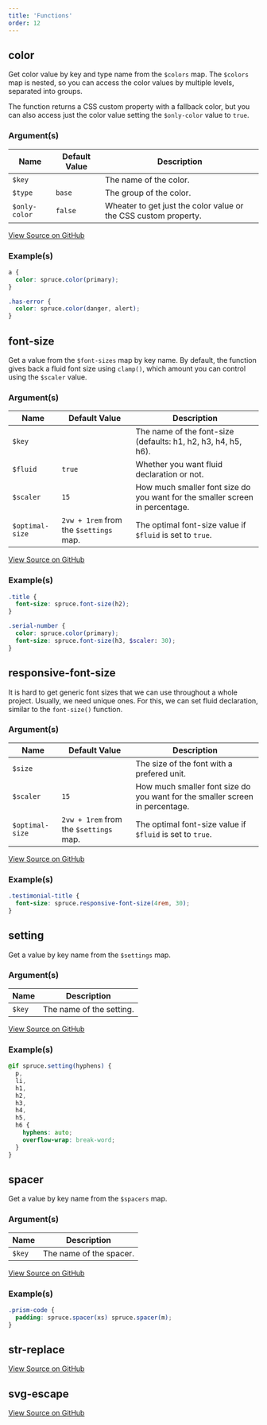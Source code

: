 ```yaml
---
title: 'Functions'
order: 12
---
```


## color

Get color value by key and type name from the `$colors` map. The `$colors` map is nested, so you can access the color values by multiple levels, separated into groups.

The function returns a CSS custom property with a fallback color, but you can also access just the color value setting the `$only-color` value to `true`.

### Argument(s)

| Name              | Default Value | Description                                                     |
|-------------------|---------------|-----------------------------------------------------------------|
| `$key`            |               | The name of the color.                                          |
| `$type`           | `base`        | The group of the color.                                         |
| `$only-color`     | `false`       | Wheater to get just the color value or the CSS custom property. |


[View Source on GitHub](https://github.com/conedevelopment/sprucecss/blob/main/scss/function/_color.scss#L6)

### Example(s)

```scss
a {
  color: spruce.color(primary);
}

.has-error {
  color: spruce.color(danger, alert);
}
```

## font-size

Get a value from the `$font-sizes` map by key name. By default, the function gives back a fluid font size using `clamp()`, which amount you can control using the `$scaler` value.

### Argument(s)

| Name            | Default Value                          | Description                                                                  |
| --------------- | -------------------------------------- | ---------------------------------------------------------------------------- |
| `$key`          |                                        | The name of the font-size (defaults: h1, h2, h3, h4, h5, h6).                |
| `$fluid`        | `true`                                 | Whether you want fluid declaration or not.                                   |
| `$scaler`       | `15`                                   | How much smaller font size do you want for the smaller screen in percentage. |
| `$optimal-size` | `2vw + 1rem` from the `$settings` map. | The optimal font-size value if `$fluid` is set to `true`.                    |

[View Source on GitHub](https://github.com/conedevelopment/sprucecss/blob/main/scss/function/_font-size.scss#L6)

### Example(s)

```scss
.title {
  font-size: spruce.font-size(h2);
}

.serial-number {
  color: spruce.color(primary);
  font-size: spruce.font-size(h3, $scaler: 30);
}
```

## responsive-font-size

It is hard to get generic font sizes that we can use throughout a whole project. Usually, we need unique ones. For this, we can set fluid declaration, similar to the `font-size()` function.

### Argument(s)

| Name            | Default Value                          | Description                                                                  |
| --------------- | -------------------------------------- | ---------------------------------------------------------------------------- |
| `$size`         |                                        | The size of the font with a prefered unit.                                   |
| `$scaler`       | `15`                                   | How much smaller font size do you want for the smaller screen in percentage. |
| `$optimal-size` | `2vw + 1rem` from the `$settings` map. | The optimal font-size value if `$fluid` is set to `true`.                    |

[View Source on GitHub](https://github.com/conedevelopment/sprucecss/blob/main/scss/function/_font-size.scss#L34)

### Example(s)

```scss
.testimonial-title {
  font-size: spruce.responsive-font-size(4rem, 30);
}
```

## setting

Get a value by key name from the `$settings` map.

### Argument(s)

| Name          | Description                                                                  |
|---------------|------------------------------------------------------------------------------|
| `$key`        | The name of the setting.                                                     |

[View Source on GitHub](https://github.com/conedevelopment/sprucecss/blob/main/scss/function/_setting.scss#L5)

### Example(s)

```scss
@if spruce.setting(hyphens) {
  p,
  li,
  h1,
  h2,
  h3,
  h4,
  h5,
  h6 {
    hyphens: auto;
    overflow-wrap: break-word;
  }
}
```

## spacer

Get a value by key name from the `$spacers` map.

### Argument(s)

| Name          | Description                                                                  |
|---------------|------------------------------------------------------------------------------|
| `$key`        | The name of the spacer.                                                      |

[View Source on GitHub](https://github.com/conedevelopment/sprucecss/blob/main/scss/function/_spacer.scss#L5)

### Example(s)

```scss
.prism-code {
  padding: spruce.spacer(xs) spruce.spacer(m);
}
```

## str-replace

[View Source on GitHub](https://github.com/conedevelopment/sprucecss/blob/main/scss/function/_utilities.scss#L9)

## svg-escape

[View Source on GitHub](https://github.com/conedevelopment/sprucecss/blob/main/scss/function/_utilities.scss#L20)
